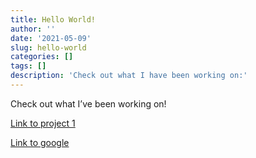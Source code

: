 ```yaml
---
title: Hello World!
author: ''
date: '2021-05-09'
slug: hello-world
categories: []
tags: []
description: 'Check out what I have been working on:'
---
```

Check out what I've been working on!

[Link to project 1](/project/project1/)

[Link to google](https://www.google.com)